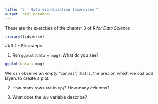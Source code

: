 ```yaml
---
title: "3 - Data visualization (exercises)"
output: html_notebook
---
```


These are the exercises of the chapter 3 of *R for Data Science*

```r
library(tidyverse)
```


##3.2 - First steps

1. Run `ggplot(data = mpg)`. What do you see?

```r
ggplot(data = mpg)
```

We can observe an empty "canvas", that is, the area on which we cad add layers
to create a plot.

2. How many rows are in `mpg`? How many columns?



3. What does the `drv` variable describe?






















